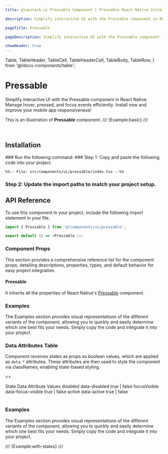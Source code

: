 ```yaml
---
title: gluestack-ui Pressable Component | Pressable React Native Installation

description: Simplify interactive UI with the Pressable component in React Native. Manage hover, pressed, and focus events efficiently. Install now and improve your mobile app responsiveness!

pageTitle: Pressable

pageDescription: Simplify interactive UI with the Pressable component in React Native. Manage hover, pressed, and focus events efficiently. Install now and improve your mobile app responsiveness!

showHeader: true
---
```


  Table,
  TableHeader,
  TableCell,
  TableHeaderCell,
  TableBody,
  TableRow,
} from '@/docs-components/table';

# Pressable

Simplify interactive UI with the Pressable component in React Native. Manage hover, pressed, and focus events efficiently. Install now and improve your mobile app responsiveness!

This is an illustration of **Pressable** component.
/// {Example:basic} ///

<br />

## Installation

<Tabs>
<TabItem label="CLI">
### Run the following command:
<CodeBlock code={`${process.env.NEXT_PUBLIC_GLUESTACK_COMMAND || 'npx gluestack-ui'} add pressable`} language="bash" />

</TabItem>
<TabItem label="Manual">
### Step 1: Copy and paste the following code into your project.

```tsx
%%-- File: src/components/ui/pressable/index.tsx --%%
```

### Step 2: Update the import paths to match your project setup.

</TabItem>
</Tabs>


## API Reference

To use this component in your project, include the following import statement in your file.

```ts
import { Pressable } from '@/components/ui/pressable';
```

```ts
export default () => <Pressable />;
```

### Component Props

This section provides a comprehensive reference list for the component props, detailing descriptions, properties, types, and default behavior for easy project integration.

#### Pressable

It inherits all the properties of React Native's [Pressable](https://reactnative.dev/docs/pressable) component.

### Examples

The Examples section provides visual representations of the different variants of the component, allowing you to quickly and easily determine which one best fits your needs. Simply copy the code and integrate it into your project.

### Data Attributes Table

Component receives states as props as boolean values, which are applied as `data-*` attributes. These attributes are then used to style the component via classNames, enabling state-based styling.

<>
  <Table>
    <TableHeader>
      <TableRow>
        <TableHeaderCell>State</TableHeaderCell>
        <TableHeaderCell>Data Attribute</TableHeaderCell>
        <TableHeaderCell>Values</TableHeaderCell>
      </TableRow>
    </TableHeader>
    <TableBody>
      <TableRow>
        <TableCell>
          <InlineCode>disabled</InlineCode>
        </TableCell>
        <TableCell>data-disabled</TableCell>
        <TableCell>
          <InlineCode>true | false</InlineCode>
        </TableCell>
      </TableRow>
      <TableRow>
        <TableCell>
          <InlineCode>focusVisible</InlineCode>
        </TableCell>
        <TableCell>data-focus-visible</TableCell>
        <TableCell>
          <InlineCode>true | false</InlineCode>
        </TableCell>
      </TableRow>
      <TableRow>
        <TableCell>
          <InlineCode>active</InlineCode>
        </TableCell>
        <TableCell>data-active</TableCell>
        <TableCell>
          <InlineCode>true | false</InlineCode>
        </TableCell>
      </TableRow>
    </TableBody>
  </Table>
</>

### Examples

The Examples section provides visual representations of the different variants of the component, allowing you to quickly and easily determine which one best fits your needs. Simply copy the code and integrate it into your project.

/// {Example:with-states} ///
